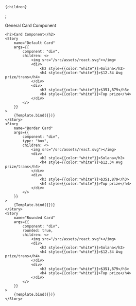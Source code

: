 

<Meta
    title="Card/Card"
    component={Card}
/>

    {children}
</Card>;

<Canvas columns={1} withSource="open" withToolbar >
    <Title>Card</Title>
    <Subtitle>General Card Component</Subtitle>
    
    <h2>Card Component</h2>
    <Story
        name="Default Card"
        args={{
            component: "div",
            children: <>
                <img src="/src/assets/react.svg"></img>
                <div>
                    <h2 style={{color:"white"}}>Solana</h2>
                    <h4 style={{color:"white"}}>$12.34 Avg prize/trans</h4>
                </div>
                <div>
                    <h3 style={{color:"white"}}>$351,879</h3>
                    <h4 style={{color:"white"}}>Top prize</h4>
                </div>
            </>
        }}
    >
        {Template.bind({})}
    </Story>
    <Story
        name="Border Card"
        args={{
            component: "div",
            type: "box",
            children: <>
                <img src="/src/assets/react.svg"></img>
                <div>
                    <h2 style={{color:"white"}}>Solana</h2>
                    <h4 style={{color:"white"}}>$12.34 Avg prize/trans</h4>
                </div>
                <div>
                    <h3 style={{color:"white"}}>$351,879</h3>
                    <h4 style={{color:"white"}}>Top prize</h4>
                </div>
            </>
        }}
    >
        {Template.bind({})}
    </Story>
    <Story
        name="Rounded Card"
        args={{
            component: "div",
            rounded: true,
            children: <>
                <img src="/src/assets/react.svg"></img>
                <div>
                    <h2 style={{color:"white"}}>Solana</h2>
                    <h4 style={{color:"white"}}>$12.34 Avg prize/trans</h4>
                </div>
                <div>
                    <h3 style={{color:"white"}}>$351,879</h3>
                    <h4 style={{color:"white"}}>Top prize</h4>
                </div>
            </>
        }}
    >
        {Template.bind({})}
    </Story>
</Canvas>

